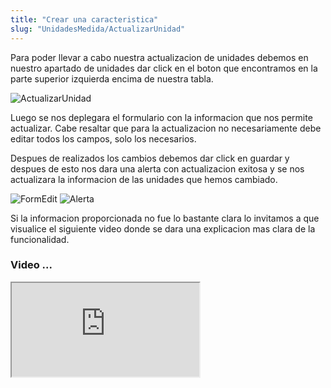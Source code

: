 ```yaml
---
title: "Crear una caracteristica"
slug: "UnidadesMedida/ActualizarUnidad"
---
```




<Tabs>
  <TabItem label="Endpoint">
    <ApiEndpoint url={`${API_BASE_URL}bodega/unidades`} />
  </TabItem>
</Tabs>

Para poder llevar a cabo nuestra actualizacion de unidades debemos en nuestro apartado de unidades dar click en el boton que encontramos en la parte superior izquierda  encima de nuestra tabla. 

<Image src={ActualizarUnidad} alt="ActualizarUnidad" width={3148} height={2270} />

Luego se nos deplegara el formulario con la informacion que nos permite actualizar. Cabe resaltar que para la actualizacion no necesariamente debe editar todos los campos, solo los necesarios.

Despues de realizados los cambios debemos dar click en guardar y despues de esto nos dara una alerta con actualizacion exitosa  y se nos actualizara la informacion de las unidades que hemos cambiado.

<Image src={FormEdit} alt="FormEdit" width={3148} height={2270} />
<Image src={Alerta} alt="Alerta" width={3148} height={2270} />



Si la informacion proporcionada no fue lo bastante clara lo invitamos a que visualice el siguiente video donde se dara una explicacion mas clara de la funcionalidad.

### Video ...


<div style={{ display: "flex", justifyContent: "center" }}>
  <iframe
    style={{ height: "500px", width: "100%" }}
    src="https://www.youtube.com/embed/y8YULDFn9YI"
    
    title="Tutorial"
    frameBorder="0"
    allow="accelerometer; autoplay; clipboard-write; encrypted-media; gyroscope; picture-in-picture"
    allowFullScreen
  ></iframe>
</div>